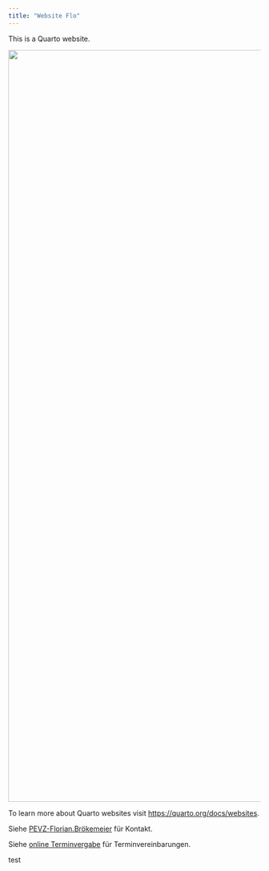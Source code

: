 ```yaml
---
title: "Website Flo"
---
```


This is a Quarto website.

![](input/Flo.png){width="1500"}

To learn more about Quarto websites visit <https://quarto.org/docs/websites>.

Siehe [PEVZ-Florian.Brökemeier](https://ekvv.uni-bielefeld.de/pers_publ/publ/PersonDetail.jsp?personId=279287392) für Kontakt.

Siehe [online Terminvergabe](https://ekvv.uni-bielefeld.de/kvv_publ/publ/Lehrende_Terminvereinbarungen.jsp?login=x&personId=279287392) für Terminvereinbarungen.

test
